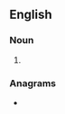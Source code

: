 ==English==

===Noun===
{{head|en|noun plural form}}

# {{plural of|playmate|lang=en}}

===Anagrams===
* {{anagrams|en|metaplays}}